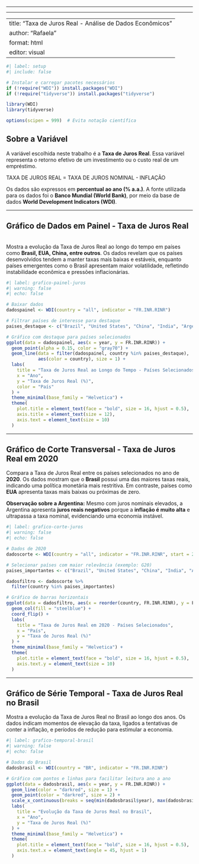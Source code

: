 ------------------------------------------------------------------------

------------------------------------------------------------------------

---
title: "Taxa de Juros Real - Análise de Dados Econômicos"
author: "Rafaela"
format: html
editor: visual
---

```{r}
#| label: setup
#| include: false

# Instalar e carregar pacotes necessários
if (!require("WDI")) install.packages("WDI")
if (!require("tidyverse")) install.packages("tidyverse")

library(WDI)
library(tidyverse)

options(scipen = 999)  # Evita notação científica
```

## Sobre a Variável

A variável escolhida neste trabalho é a **Taxa de Juros Real**. Essa variável representa o retorno efetivo de um investimento ou o custo real de um empréstimo.

TAXA DE JUROS REAL = TAXA DE JUROS NOMINAL - INFLAÇÃO

Os dados são expressos em **percentual ao ano (% a.a.)**. A fonte utilizada para os dados foi o **Banco Mundial (World Bank)**, por meio da base de dados **World Development Indicators (WDI)**.

------------------------------------------------------------------------

## Gráfico de Dados em Painel - Taxa de Juros Real

\
Mostra a evolução da Taxa de Juros Real ao longo do tempo em países como **Brasil, EUA, China, entre outros**. Os dados revelam que os países desenvolvidos tendem a manter taxas mais baixas e estáveis, enquanto países emergentes como o Brasil apresentam maior volatilidade, refletindo instabilidade econômica e pressões inflacionárias.

```{r}
#| label: grafico-painel-juros
#| warning: false
#| echo: false

# Baixar dados
dadospainel <- WDI(country = "all", indicator = "FR.INR.RINR")

# Filtrar países de interesse para destaque
paises_destaque <- c("Brazil", "United States", "China", "India", "Argentina","Mexico", "South Africa")

# Gráfico com destaque para países selecionados
ggplot(data = dadospainel, aes(x = year, y = FR.INR.RINR)) +
  geom_point(alpha = 0.15, color = "gray70") +
  geom_line(data = filter(dadospainel, country %in% paises_destaque),
            aes(color = country), size = 1) +
  labs(
    title = "Taxa de Juros Real ao Longo do Tempo - Países Selecionados",
    x = "Ano",
    y = "Taxa de Juros Real (%)",
    color = "País"
  ) +
  theme_minimal(base_family = "Helvetica") +
  theme(
    plot.title = element_text(face = "bold", size = 16, hjust = 0.5),
    axis.title = element_text(size = 12),
    axis.text = element_text(size = 10)
  )
```

------------------------------------------------------------------------

## Gráfico de Corte Transversal - Taxa de Juros Real em 2020

Compara a Taxa de Juros Real entre os países selecionados no ano de **2020**. Os dados mostram que o **Brasil** possui uma das maiores taxas reais, indicando uma política monetária mais restritiva. Em contraste, países como **EUA** apresenta taxas mais baixas ou próximas de zero.

**Observação sobre a Argentina:** Mesmo com juros nominais elevados, a Argentina apresenta **juros reais negativos** porque a **inflação é muito alta** e ultrapassa a taxa nominal, evidenciando uma economia instável.

```{r}
#| label: grafico-corte-juros
#| warning: false
#| echo: false

# Dados de 2020
dadoscorte <- WDI(country = "all", indicator = "FR.INR.RINR", start = 2020, end = 2020)

# Selecionar países com maior relevância (exemplo: G20)
paises_importantes <- c("Brazil", "United States", "China", "India", "Argentina", "Mexico", "South Africa")

dadosfiltro <- dadoscorte %>% 
  filter(country %in% paises_importantes)

# Gráfico de barras horizontais
ggplot(data = dadosfiltro, aes(x = reorder(country, FR.INR.RINR), y = FR.INR.RINR)) +
  geom_col(fill = "steelblue") +
  coord_flip() +
  labs(
    title = "Taxa de Juros Real em 2020 - Países Selecionados",
    x = "País",
    y = "Taxa de Juros Real (%)"
  ) +
  theme_minimal(base_family = "Helvetica") +
  theme(
    plot.title = element_text(face = "bold", size = 16, hjust = 0.5),
    axis.text.y = element_text(size = 10)
  )
```

------------------------------------------------------------------------

## Gráfico de Série Temporal - Taxa de Juros Real no Brasil

Mostra a evolução da Taxa de Juros Real no Brasil ao longo dos anos. Os dados indicam momentos de elevação da taxa, ligados a tentativas de conter a inflação, e períodos de redução para estimular a economia.

```{r}
#| label: grafico-temporal-brasil
#| warning: false
#| echo: false

# Dados do Brasil
dadosbrasil <- WDI(country = "BR", indicator = "FR.INR.RINR")

# Gráfico com pontos e linhas para facilitar leitura ano a ano
ggplot(data = dadosbrasil, aes(x = year, y = FR.INR.RINR)) +
  geom_line(color = "darkred", size = 1) +
  geom_point(color = "darkred", size = 2) +
  scale_x_continuous(breaks = seq(min(dadosbrasil$year), max(dadosbrasil$year), by = 2)) +
  labs(
    title = "Evolução da Taxa de Juros Real no Brasil",
    x = "Ano",
    y = "Taxa de Juros Real (%)"
  ) +
  theme_minimal(base_family = "Helvetica") +
  theme(
    plot.title = element_text(face = "bold", size = 16, hjust = 0.5),
    axis.text.x = element_text(angle = 45, hjust = 1)
  )
```
